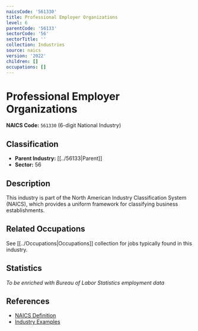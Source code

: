 ```yaml
---
naicsCode: '561330'
title: Professional Employer Organizations
level: 6
parentCode: '56133'
sectorCode: '56'
sectorTitle: ''
collection: Industries
source: naics
version: '2022'
children: []
occupations: []
---
```

# Professional Employer Organizations

**NAICS Code:** `561330` (6-digit National Industry)

## Classification

- **Parent Industry:** [[../56133|Parent]]
- **Sector:** 56

## Description

This industry is part of the North American Industry Classification System (NAICS), which provides a uniform framework for classifying business establishments.

## Related Occupations

See [[../Occupations|Occupations]] collection for jobs typically found in this industry.

## Statistics

*To be enriched with Bureau of Labor Statistics employment data*

## References

- [NAICS Definition](https://www.census.gov/naics/)
- [Industry Examples](https://www.census.gov/naics/2022NAICS/)
